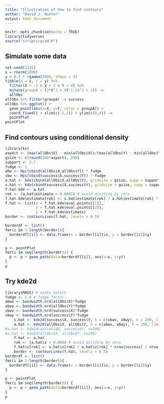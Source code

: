 ```yaml
---
title: "Illustration of how to find contours"
author: "David J. Hunter"
output: html_document
---
```


```r
knitr::opts_chunk$set(echo = TRUE)
library(tidyverse)
source("scripts/grad.R")
```


## Simulate some data

```r
set.seed(1345)
x = rnorm(1000)
y = 0.3 * rgamma(1000, shape = 3)
tibble(X = x, Y = y) %>%
  filter(X > -2 & X < 2 & Y < 4) %>%
  mutate(groupA = (2*X^2 + (Y-1.5)^2 < 1)) ->
  allObs 
allObs %>% filter(groupA) -> success
allObs %>% ggplot() + 
  geom_point(aes(x=X, y=Y, color = groupA)) + 
  coord_fixed() + xlim(c(-2,2)) + ylim(c(0,4)) ->
  pointPlot
pointPlot
```

## Find contours using conditional density

```r
library(ks)
aspect <- (max(allObs$X) - min(allObs$X))/(max(allObs$Y) - min(allObs$Y))
gsize <- c(round(200*aspect), 200)
support <- 3.7
fudge <- 1
abw <- Hpi(cbind(allObs$X,allObs$Y)) * fudge
sbw <- Hpi(cbind(success$X,success$Y)) * fudge
a.hat <- kde(cbind(allObs$X,allObs$Y), gridsize = gsize, supp = support, H = abw)
s.hat <- kde(cbind(success$X,success$Y), gridsize = gsize, supp = support, H = sbw)
f.hat.kde <- a.hat
rok <- (a.hat$estimate > 0.0001) # avoid dividing by zero
f.hat.kde$estimate[rok] <- s.hat$estimate[rok] / a.hat$estimate[rok] * nrow(success) / nrow(allObs)
f.hat <- list(x = f.hat.kde$eval.points[[1]],
              y = f.hat.kde$eval.points[[2]],
              z = f.hat.kde$estimate)
border <- contourLines(f.hat, levels = 0.5)

borderdf <- list()
for(i in 1:length(border)){
  borderdf[[i]] <- data.frame(x = border[[i]]$x, y = border[[i]]$y)
}

p <- pointPlot
for(i in seq(length(border))) {
  p <- p + geom_path(data=borderdf[[i]], aes(x=x, y=y))
}
p
```


## Try kde2d

```r
library(MASS) # masks select
fudge <- 1.0 # fudge factor
abwx <- bandwidth.nrd(allObs$X)*fudge
abwy <- bandwidth.nrd(allObs$Y)*fudge
sbwx <- bandwidth.nrd(success$X)*fudge
sbwy <- bandwidth.nrd(success$Y)*fudge
    s.hat <- kde2d(success$X, success$Y, h = c(sbwx, sbwy), n = 200, lims = c(range(allObs$X),range(allObs$Y)))
    a.hat <- kde2d(allObs$X, allObs$Y, h = c(abwx, abwy), n = 200, lims = c(range(allObs$X),range(allObs$Y)))
#s.hat <- kde2d(success$X, success$Y, n=200)
#a.hat <- kde2d(allObs$X, allObs$Y, n=200) 
    f.hat <- a.hat
    rok <- (a.hat$z > 0.000) # avoid dividing by zero
    f.hat$z[rok] <- s.hat$z[rok] / a.hat$z[rok] * nrow(success) / nrow(allObs)
    border <- contourLines(f.hat, levels = 0.5)
borderdf <- list()
for(i in 1:length(border)){
  borderdf[[i]] <- data.frame(x = border[[i]]$x, y = border[[i]]$y)
}

p <- pointPlot
for(i in seq(length(border))) {
  p <- p + geom_path(data=borderdf[[i]], aes(x=x, y=y))
}
p
```


